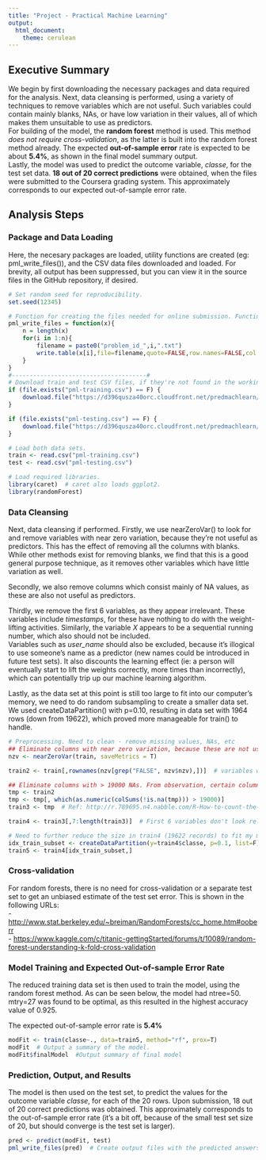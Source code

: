 ```yaml
---
title: "Project - Practical Machine Learning"
output:
  html_document:
    theme: cerulean
---
```

## Executive Summary
We begin by first downloading the necessary packages and data required for the analysis.
Next, data cleansing is performed, using a variety of techniques to remove variables which are not useful. Such variables could contain mainly blanks, NAs, or have low variation in their values, all of which makes them unsuitable to use as predictors.  
For building of the model, the **random forest** method is used. This method *does not require cross-validation*, as the latter is built into the random forest method already. The expected **out-of-sample error** rate is expected to be about **5.4%**, as shown in the final model summary output.  
Lastly, the model was used to predict the outcome variable, *classe*, for the test set data. **18 out of 20 correct predictions** were obtained, when the files were submitted to the Coursera grading system. This approximately corresponds to our expected out-of-sample error rate. 


## Analysis Steps
### Package and Data Loading
Here, the necesary packages are loaded, utility functions are created (eg: pml_write_files()), and the CSV data files downloaded and loaded. For brevity, all output has been suppressed, but you can view it in the source files in the GitHub repository, if desired.
```r
# Set random seed for reproducibility.
set.seed(12345)

# Function for creating the files needed for online submission. Function was provided in the project submission instructions file from the instructor.
pml_write_files = function(x){
    n = length(x)
    for(i in 1:n){
        filename = paste0("problem_id_",i,".txt")
        write.table(x[i],file=filename,quote=FALSE,row.names=FALSE,col.names=FALSE)
    }
}
#--------------------------------------#
# Download train and test CSV files, if they're not found in the working directory.
if (file.exists("pml-training.csv") == F) {
    download.file("https://d396qusza40orc.cloudfront.net/predmachlearn/pmltraining.csv", "pml-training.csv")
}

if (file.exists("pml-testing.csv") == F) {
    download.file("https://d396qusza40orc.cloudfront.net/predmachlearn/pmltesting.csv", "pml-testing.csv")
}

# Load both data sets.
train <- read.csv("pml-training.csv")
test <- read.csv("pml-testing.csv")

# Load required libraries.
library(caret)  # caret also loads ggplot2.
library(randomForest)
```

### Data Cleansing
Next, data cleansing if performed. Firstly, we use nearZeroVar() to look for and remove variables with near zero variation, because they're not useful as predictors. This has the effect of removing all the columns with blanks. While other methods exist for removing blanks, we find that this is a good general purpose technique, as it removes other variables which have little variation as well. 

Secondly, we also remove columns which consist mainly of NA values, as these are also not useful as predictors. 

Thirdly, we remove the first 6 variables, as they appear irrelevant. These variables include *timestamps*, for these have nothing to do with the weight-lifting activities. Similarly, the variable *X* appears to be a sequential running number, which also should not be included.  
Variables such as *user_name* should also be excluded, because it's illogical to use someone's name as a predictor (new names could be introduced in future test sets). It also discounts the learning effect (ie: a person will eventually start to lift the weights correctly, more times than incorrectly), which can potentially trip up our machine learning algorithm.

Lastly, as the data set at this point is still too large to fit into our computer's memory, we need to do random subsampling to create a smaller data set. We used createDataPartition() with p=0.10, resulting in data set with 1964 rows (down from 19622), which proved more manageable for train() to handle.

```r
# Preprocessing. Need to clean - remove missing values, NAs, etc
## Eliminate columns with near zero variation, because these are not useful as predictors.
nzv <- nearZeroVar(train, saveMetrics = T)

train2 <- train[,rownames(nzv[grep("FALSE", nzv$nzv),])]  # variables with near zero variation removed. Note that NAs are not handled.

## Eliminate columns with > 19000 NAs. From observation, certain columns consistently contain majority NA values, and should be removed.
tmp <- train2
tmp <- tmp[, which(as.numeric(colSums(!is.na(tmp))) > 19000)] 
train3 <- tmp  # Ref: http://r.789695.n4.nabble.com/R-How-to-count-the-number-of-NAs-in-each-column-of-a-df-td818077.html

train4 <- train3[,7:length(train3)]  # First 6 variables don't look relevant. Eliminate them.

# Need to further reduce the size in train4 (19622 records) to fit my memory size. Using ~10% (ie: 2000 records).
idx_train_subset <- createDataPartition(y=train4$classe, p=0.1, list=F)
train5 <- train4[idx_train_subset,]
```

### Cross-validation
For random forests, there is no need for cross-validation or a separate test set to get an unbiased estimate of the test set error. This is shown in the following URLs:  
- [http://www.stat.berkeley.edu/~breiman/RandomForests/cc_home.htm#ooberr](http://www.stat.berkeley.edu/~breiman/RandomForests/cc_home.htm#ooberr)  
- [https://www.kaggle.com/c/titanic-gettingStarted/forums/t/10089/random-forest-understanding-k-fold-cross-validation](https://www.kaggle.com/c/titanic-gettingStarted/forums/t/10089/random-forest-understanding-k-fold-cross-validation)

### Model Training and Expected Out-of-sample Error Rate
The reduced training data set is then used to train the model, using the random forest method. As can be seen below, the model had ntree=50. mtry=27 was found to be optimal, as this resulted in the highest accuracy value of 0.925. 

The expected out-of-sample error rate is **5.4%**

```r
modFit <- train(classe~., data=train5, method="rf", prox=T)
modFit  # Output a summary of the model.
modFit$finalModel  #Output summary of final model
```

### Prediction, Output, and Results
The model is then used on the test set, to predict the values for the outcome variable *classe*, for each of the 20 rows. Upon submission, 18 out of 20 correct predictions was obtained. This approximately corresponds to the out-of-sample error rate (it's a bit off, because of the small test set size of 20, but should converge is the test set is larger).

```r
pred <- predict(modFit, test)
pml_write_files(pred)  # Create output files with the predicted answers.

```
  
  


<!-- ########################################################## -->
<!-- MISC INFO
- Source of Project dataset. http://groupware.les.inf.puc-rio.br/har. Classe=A means exactly correct. B to E are different error types. 160 columns incl classe.
- How to make HTML in GitHub viewable in browser. http://htmlpreview.github.io/

- > pred
 [1] B A A A A E D D A A B C B A E E A B B B
Levels: A B C D E
==> Score: 18/20. No 3 and 8 incorrect. 
Time taken to generate modFit -> ~15 mins
-->



